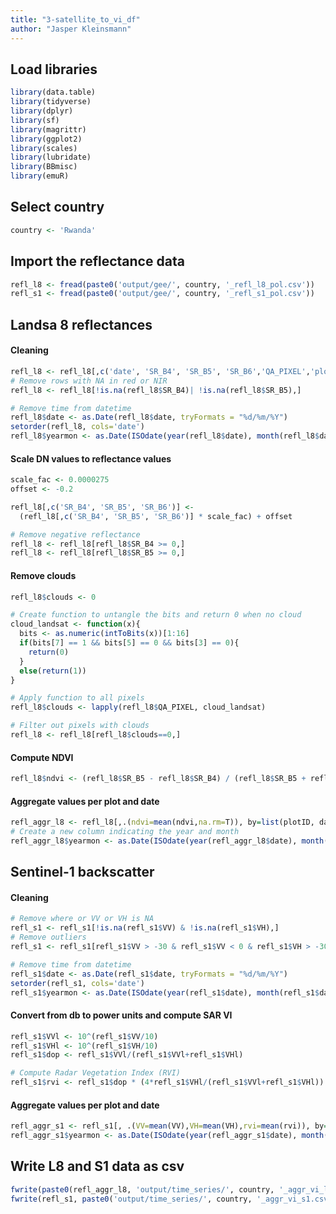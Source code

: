```yaml
---
title: "3-satellite_to_vi_df"
author: "Jasper Kleinsmann"
---
```


## Load libraries
```r
library(data.table)
library(tidyverse)
library(dplyr)
library(sf)
library(magrittr)
library(ggplot2)
library(scales)
library(lubridate)
library(BBmisc)
library(emuR)
```

## Select country
```r
country <- 'Rwanda'
```


## Import the reflectance data
```r
refl_l8 <- fread(paste0('output/gee/', country, '_refl_l8_pol.csv'))
refl_s1 <- fread(paste0('output/gee/', country, '_refl_s1_pol.csv'))
```


## Landsa 8 reflectances
#### Cleaning
```r
refl_l8 <- refl_l8[,c('date', 'SR_B4', 'SR_B5', 'SR_B6','QA_PIXEL','plotID')]
# Remove rows with NA in red or NIR
refl_l8 <- refl_l8[!is.na(refl_l8$SR_B4)| !is.na(refl_l8$SR_B5),]

# Remove time from datetime
refl_l8$date <- as.Date(refl_l8$date, tryFormats = "%d/%m/%Y")
setorder(refl_l8, cols='date')
refl_l8$yearmon <- as.Date(ISOdate(year(refl_l8$date), month(refl_l8$date), 15))
```

#### Scale DN values to reflectance values
```r
scale_fac <- 0.0000275
offset <- -0.2

refl_l8[,c('SR_B4', 'SR_B5', 'SR_B6')] <- 
  (refl_l8[,c('SR_B4', 'SR_B5', 'SR_B6')] * scale_fac) + offset

# Remove negative reflectance
refl_l8 <- refl_l8[refl_l8$SR_B4 >= 0,]
refl_l8 <- refl_l8[refl_l8$SR_B5 >= 0,]
```

#### Remove clouds
```r
refl_l8$clouds <- 0

# Create function to untangle the bits and return 0 when no cloud
cloud_landsat <- function(x){
  bits <- as.numeric(intToBits(x))[1:16]
  if(bits[7] == 1 && bits[5] == 0 && bits[3] == 0){
    return(0)
  }
  else(return(1))
}

# Apply function to all pixels 
refl_l8$clouds <- lapply(refl_l8$QA_PIXEL, cloud_landsat)

# Filter out pixels with clouds
refl_l8 <- refl_l8[refl_l8$clouds==0,]
```

#### Compute NDVI
```r
refl_l8$ndvi <- (refl_l8$SR_B5 - refl_l8$SR_B4) / (refl_l8$SR_B5 + refl_l8$SR_B4)
```

#### Aggregate values per plot and date
```r
refl_aggr_l8 <- refl_l8[,.(ndvi=mean(ndvi,na.rm=T)), by=list(plotID, date)]
# Create a new column indicating the year and month
refl_aggr_l8$yearmon <- as.Date(ISOdate(year(refl_aggr_l8$date), month(refl_aggr_l8$date), 15))
```


## Sentinel-1 backscatter
#### Cleaning
```r
# Remove where or VV or VH is NA
refl_s1 <- refl_s1[!is.na(refl_s1$VV) & !is.na(refl_s1$VH),]
# Remove outliers
refl_s1 <- refl_s1[refl_s1$VV > -30 & refl_s1$VV < 0 & refl_s1$VH > -30 & refl_s1$VH < 0,]

# Remove time from datetime
refl_s1$date <- as.Date(refl_s1$date, tryFormats = "%d/%m/%Y")
setorder(refl_s1, cols='date')
refl_s1$yearmon <- as.Date(ISOdate(year(refl_s1$date), month(refl_s1$date), 15))
```

#### Convert from db to power units and compute SAR VI
```r
refl_s1$VVl <- 10^(refl_s1$VV/10)
refl_s1$VHl <- 10^(refl_s1$VH/10)
refl_s1$dop <- refl_s1$VVl/(refl_s1$VVl+refl_s1$VHl)

# Compute Radar Vegetation Index (RVI)
refl_s1$rvi <- refl_s1$dop * (4*refl_s1$VHl/(refl_s1$VVl+refl_s1$VHl))
```

#### Aggregate values per plot and date
```r
refl_aggr_s1 <- refl_s1[, .(VV=mean(VV),VH=mean(VH),rvi=mean(rvi)), by=list(plotID, date)]
refl_aggr_s1$yearmon <- as.Date(ISOdate(year(refl_aggr_s1$date), month(refl_aggr_s1$date), 15))

```


## Write L8 and S1 data as csv
```r
fwrite(paste0(refl_aggr_l8, 'output/time_series/', country, '_aggr_vi_l8.csv'))
fwrite(refl_s1, paste0('output/time_series/', country, '_aggr_vi_s1.csv'))

```